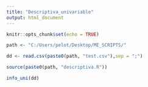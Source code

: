 ```yaml
---
title: "Descriptiva_univariable"
output: html_document
---
```


```r
knitr::opts_chunk$set(echo = TRUE)
```


```r
path <- "C:/Users/pelot/Desktop/ME_SCRIPTS/"

dd <- read.csv(paste0(path, "test.csv"),sep = ";")

source(paste0(path, "descriptiva.R"))
```


```r

info_uni(dd)

```

